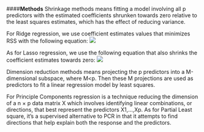 ####**Methods**
Shrinkage methods means fitting a model involving all p predictors with the estimated coefficients shrunken towards zero relative to the least squares estimates, which has the effect of reducing variance. 

For Ridge regression, we use coefficient estimates values that minimizes RSS with the following equation:
    ![](https://raw.githubusercontent.com/zyyucla/stat159-fall2016-project1/master/images/Ridge%20Regression.png)

As for Lasso regression, we use the following equation that also shrinks the coefficient estimates towards zero:
     ![](https://raw.githubusercontent.com/zyyucla/stat159-fall2016-project1/master/images/Lasso%20Regression.png)

Dimension reduction methods means projecting the p predictors into a M-dimensional subspace, where M<p. Then these M projections are used as predictors to fit a linear regression model by least squares. 

For Principle Components regression is a technique reducing the dimension of a n × p data matrix X which  involves identifying linear combinations, or directions, that best represent the predictors X1,...,Xp. As for Partial Least square, it's a supervised alternative to PCR in that it attempts to
find directions that help explain both the response and the predictors.
